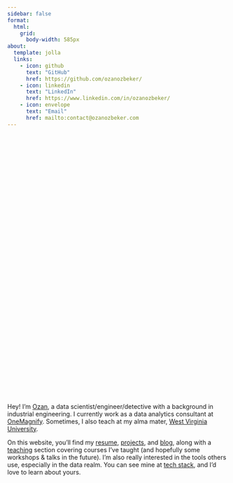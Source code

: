 ```yaml
---
sidebar: false
format:
  html:
    grid:
      body-width: 585px
about:
  template: jolla
  links: 
    - icon: github
      text: "GitHub"
      href: https://github.com/ozanozbeker/
    - icon: linkedin
      text: "LinkedIn"
      href: https://www.linkedin.com/in/ozanozbeker/
    - icon: envelope
      text: "Email"
      href: mailto:contact@ozanozbeker.com
---
```


::: {style="height: 15vh;" aria-hidden="true"}
:::

::: {.text-start}
Hey! I'm [Ozan](about-me/index.qmd), a data scientist/engineer/detective with a background in industrial engineering. I currently work as a data analytics consultant at [OneMagnify](https://onemagnify.com). Sometimes, I also teach at my alma mater, [West Virginia University](https://www.wvu.edu/). 

On this website, you'll find my [resume](resume/index.qmd), [projects](projects/index.qmd), and [blog](blog/index.qmd), along with a [teaching](teaching/index.qmd) section covering courses I've taught (and hopefully some workshops & talks in the future). I'm also really interested in the tools others use, especially in the data realm. You can see mine at [tech stack](tech-stack/index.qmd), and I'd love to learn about yours.
:::
